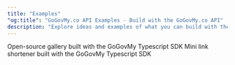 ```yaml
---
title: "Examples"
"og:title": "GoGovMy.co API Examples - Build with the GoGovMy.co API"
description: "Explore ideas and examples of what you can build with the GoGovMy.co API"
---
```


<CardGroup cols={2}>
  <Card
    title="OSS Gallery"
    icon="github"
    href="https://github.com/dubinc/oss-gallery"
    color="#333333"
  >
    Open-source gallery built with the GoGovMy Typescript SDK
  </Card>
  <Card
    title="Dublet"
    icon="github"
    href="https://github.com/dubinc/dublet"
    color="#333333"
  >
    Mini link shortener built with the GoGovMy Typescript SDK
  </Card>
</CardGroup>
